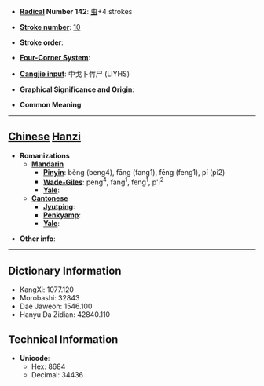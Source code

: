 * '''[[Wiktionary:Chinese radical index| Radical]] Number 142''': [[Wiktionary:Chinese radical index 虫|虫]]+4 strokes

* '''[[Wiktionary:Chinese total strokes index|Stroke number]]''': [[Wiktionary:Chinese total strokes index 10|10]]

* '''Stroke order''': 

* '''[[Wiktionary:Chinese four corner index|Four-Corner System]]''': 

* '''[[Wiktionary:Chinese Cangjie index|Cangjie input]]''': 中戈卜竹尸 (LIYHS)

* '''Graphical Significance and Origin''': 

* '''Common Meaning'''

----

== [[Chinese]] [[Hanzi]] ==

* '''Romanizations'''
** '''[[Mandarin]]'''
*** '''[[Pinyin]]''': bèng (beng4), fāng (fang1), fēng (feng1), pí (pi2)
*** '''[[Wade-Giles]]''': peng<sup>4</sup>, fang<sup>1</sup>, feng<sup>1</sup>, p'i<sup>2</sup>
*** '''[[Yale]]''': 
** '''[[Cantonese]]'''
*** '''[[Jyutping]]''':
*** '''[[Penkyamp]]''': 
*** '''[[Yale]]''': 

* '''Other info''': 

----

== Dictionary Information ==

* KangXi: 1077.120
* Morobashi: 32843
* Dae Jaweon: 1546.100
* Hanyu Da Zidian: 42840.110

== Technical Information ==

* '''Unicode''':
** Hex: 8684
** Decimal: 34436